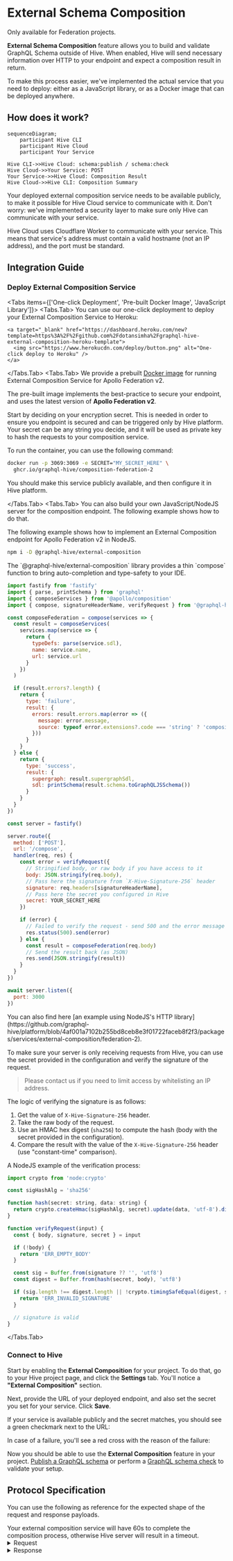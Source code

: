 
# External Schema Composition

<Callout type="warning">Only available for Federation projects.</Callout>

**External Schema Composition** feature allows you to build and validate GraphQL Schema outside of
Hive. When enabled, Hive will send necessary information over HTTP to your endpoint and expect a
composition result in return.

To make this process easier, we've implemented the actual service that you need to deploy: either as
a JavaScript library, or as a Docker image that can be deployed anywhere.

## How does it work?

```mermaid
sequenceDiagram;
    participant Hive CLI
    participant Hive Cloud
    participant Your Service

Hive CLI->>Hive Cloud: schema:publish / schema:check
Hive Cloud->>Your Service: POST
Your Service->>Hive Cloud: Composition Result
Hive Cloud->>Hive CLI: Composition Summary
```

<Callout>
Your deployed external composition service needs to be available publicly, to make it possible for
Hive Cloud service to communicate with it. Don't worry: we've implemented a security layer to make
sure only Hive can communicate with your service.

Hive Cloud uses Cloudflare Worker to communicate with your service. This means that service's
address must contain a valid hostname (not an IP address), and the port must be standard.

</Callout>

## Integration Guide

<Steps>

### Deploy External Composition Service

<Tabs items={['One-click Deployment', 'Pre-built Docker Image', 'JavaScript Library']}>
  <Tabs.Tab>
    You can use our one-click deployment to deploy your External Composition Service to Heroku:

    <a target="_blank" href="https://dashboard.heroku.com/new?template=https%3A%2F%2Fgithub.com%2Fdotansimha%2Fgraphql-hive-external-composition-heroku-template">
      <img src="https://www.herokucdn.com/deploy/button.png" alt="One-click deploy to Heroku" />
    </a>

  </Tabs.Tab>
  <Tabs.Tab>
We provide a prebuilt
[Docker image](https://github.com/graphql-hive/platform/pkgs/container/composition-federation-2)
for running External Composition Service for Apollo Federation v2.

The pre-built image implements the best-practice to secure your endpoint, and uses the latest
version of **Apollo Federation v2**.

Start by deciding on your encryption secret. This is needed in order to ensure you endpoint is
secured and can be triggered only by Hive platform. Your secret can be any string you decide, and it
will be used as private key to hash the requests to your composition service.

To run the container, you can use the following command:

```bash
docker run -p 3069:3069 -e SECRET="MY_SECRET_HERE" \
  ghcr.io/graphql-hive/composition-federation-2
```

You should make this service publicly available, and then configure it in Hive platform.

  </Tabs.Tab>
  <Tabs.Tab>
You can also build your own JavaScript/NodeJS server for the composition endpoint. The following example shows how to
do that.

The following example shows how to implement an External Composition endpoint for Apollo Federation
v2 in NodeJS.

```sh npm2yarn
npm i -D @graphql-hive/external-composition
```

<Callout type="info">
  The `@graphql-hive/external-composition` library provides a thin `compose` function to bring
  auto-completion and type-safety to your IDE.
</Callout>

```javascript filename="Simple Fastify server for External Composition"
import fastify from 'fastify'
import { parse, printSchema } from 'graphql'
import { composeServices } from '@apollo/composition'
import { compose, signatureHeaderName, verifyRequest } from '@graphql-hive/external-composition'

const composeFederation = compose(services => {
  const result = composeServices(
    services.map(service => {
      return {
        typeDefs: parse(service.sdl),
        name: service.name,
        url: service.url
      }
    })
  )

  if (result.errors?.length) {
    return {
      type: 'failure',
      result: {
        errors: result.errors.map(error => ({
          message: error.message,
          source: typeof error.extensions?.code === 'string' ? 'composition' : 'graphql'
        }))
      }
    }
  } else {
    return {
      type: 'success',
      result: {
        supergraph: result.supergraphSdl,
        sdl: printSchema(result.schema.toGraphQLJSSchema())
      }
    }
  }
})

const server = fastify()

server.route({
  method: ['POST'],
  url: '/compose',
  handler(req, res) {
    const error = verifyRequest({
      // Stringified body, or raw body if you have access to it
      body: JSON.stringify(req.body),
      // Pass here the signature from `X-Hive-Signature-256` header
      signature: req.headers[signatureHeaderName],
      // Pass here the secret you configured in Hive
      secret: YOUR_SECRET_HERE
    })

    if (error) {
      // Failed to verify the request - send 500 and the error message back
      res.status(500).send(error)
    } else {
      const result = composeFederation(req.body)
      // Send the result back (as JSON)
      res.send(JSON.stringify(result))
    }
  }
})

await server.listen({
  port: 3000
})
```

<Callout type="info">
  You can also find here [an example using NodeJS's HTTP
  library](https://github.com/graphql-hive/platform/blob/4af001a7102b255bd8ceb8e3f01722faceb8f2f3/packages/services/external-composition/federation-2).
</Callout>

To make sure your server is only receiving requests from Hive, you can use the secret provided in
the configuration and verify the signature of the request.

> Please contact us if you need to limit access by whitelisting an IP address.

The logic of verifying the signature is as follows:

1. Get the value of `X-Hive-Signature-256` header.
1. Take the raw body of the request.
1. Use an HMAC hex digest (`sha256`) to compute the hash (body with the secret provided in the
   configuration).
1. Compare the result with the value of the `X-Hive-Signature-256` header (use "constant-time"
   comparison).

A NodeJS example of the verification process:

```javascript
import crypto from 'node:crypto'

const sigHashAlg = 'sha256'

function hash(secret: string, data: string) {
  return crypto.createHmac(sigHashAlg, secret).update(data, 'utf-8').digest('hex')
}

function verifyRequest(input) {
  const { body, signature, secret } = input

  if (!body) {
    return 'ERR_EMPTY_BODY'
  }

  const sig = Buffer.from(signature ?? '', 'utf8')
  const digest = Buffer.from(hash(secret, body), 'utf8')

  if (sig.length !== digest.length || !crypto.timingSafeEqual(digest, sig)) {
    return 'ERR_INVALID_SIGNATURE'
  }

  // signature is valid
}
```

  </Tabs.Tab>
</Tabs>

### Connect to Hive

Start by enabling the **External Composition** for your project. To do that, go to your Hive project
page, and click the **Settings** tab. You'll notice a **"External Composition"** section.

<NextImage
  alt="External Composition section in the project settings"
  src={externalCompositionOff}
  className="mt-10 max-w-xl rounded-lg drop-shadow-md"
/>

Next, provide the URL of your deployed endpoint, and also set the secret you set for your service.
Click **Save**.

<NextImage
  alt="External Composition section in the project settings"
  src={externalCompositionOn}
  className="mt-10 max-w-xl rounded-lg drop-shadow-md"
/>

If your service is available publicly and the secret matches, you should see a green checkmark next
to the URL:

<NextImage
  alt="Valid External Composition"
  src={externalCompositionValid}
  className="mt-6 max-w-xl rounded-lg drop-shadow-md"
/>

In case of a failure, you'll see a red cross with the reason of the failure:

<NextImage
  alt="Valid External Composition"
  src={externalCompositionInvalid}
  className="mt-6 max-w-xl rounded-lg drop-shadow-md"
/>

Now you should be able to use the **External Composition** feature in your project.
[Publish a GraphQL schema](/docs/schema-registry#publish-a-schema) or perform a
[GraphQL schema check](/docs/schema-registry#check-a-schema) to validate your setup.

</Steps>

## Protocol Specification

You can use the following as reference for the expected shape of the request and response payloads.

<Callout type="info">
  Your external composition service will have 60s to complete the composition process, otherwise
  Hive server will result in a timeout.
</Callout>

<details>
  <summary>Request</summary>

Hive will dispatch your HTTP service using `POST` method, with the following headers:

- `content-type: application/json`
- `x-hive-signature-256` will be set the to the signature of the request body once encrypted with
  the secret you provided in the configuration.

The request body will contain the following information:

```typescript
type SchemaService = {
  sdl: String!
  name: String!
  url: String
}

type RequestBody = Array<SchemaService>
```

Example request:

```json
[
  {
    "sdl": "type Query { users: [String] }",
    "name": "users",
    "url": "https://api.com/users"
  },
  {
    "sdl": "extend type Query { comments: [String] }",
    "name": "comments",
    "url": "https://api.com/comments"
  }
]
```

</details>

<details>
  <summary>Response</summary>

Hive will expect your HTTP service to respond with `200` status code and the following headers:

- `content-type: application/json`

The reponse payload should match the following type:

```typescript
type CompositionResult = CompositionSuccess | CompositionFailure

type CompositionSuccess = {
  type: 'success'
  result: {
    supergraph: string
    sdl: string
  }
}

type CompositionFailure = {
  type: 'failure'
  result: {
    errors: Array<{
      message: string
      source: 'graphql' | 'composition'
    }>
  }
}
```

Example response:

```json
{
  "type": "failure",
  "result": {
    "errors": [
      {
        "message": "Type \"Query\" was defined more than once.",
        "source": "graphql"
      }
    ]
  }
}
```

In the `source` you are expected to return `graphql` if the error is related to the schema itself,
or `composition` if the error is related to the composition process with other schemas.

</details>

